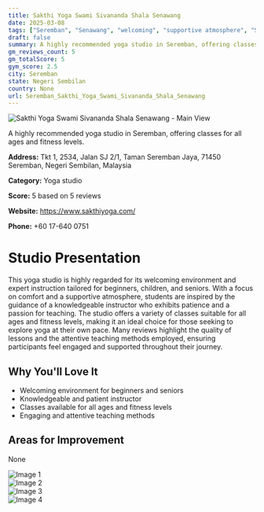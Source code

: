 ```yaml
---
title: Sakthi Yoga Swami Sivananda Shala Senawang
date: 2025-03-08
tags: ["Seremban", "Senawang", "welcoming", "supportive atmosphere", "Seremban"]  
draft: false
summary: A highly recommended yoga studio in Seremban, offering classes for all ages and fitness levels.
gm_reviews_count: 5
gm_totalScore: 5
gym_score: 2.5
city: Seremban
state: Negeri Sembilan
country: None
url: Seremban_Sakthi_Yoga_Swami_Sivananda_Shala_Senawang
---
```


<div className="aspect-[16/9] relative my-8">
  <img 
    src="https://lh5.googleusercontent.com/p/AF1QipOtdqwd9YtEh6sto46vYjLaMyIXAacPgH5XaoPX=w1920-h1080-k-no"
    alt="Sakthi Yoga Swami Sivananda Shala Senawang - Main View"
    className="object-cover absolute inset-0 w-full h-full rounded-lg"
  />
</div>

A highly recommended yoga studio in Seremban, offering classes for all ages and fitness levels.

**Address:** Tkt 1, 2534, Jalan SJ 2/1, Taman Seremban Jaya, 71450 Seremban, Negeri Sembilan, Malaysia

**Category:** Yoga studio

**Score:** 5 based on 5 reviews

**Website:** https://www.sakthiyoga.com/

**Phone:** +60 17-640 0751

# Studio Presentation

This yoga studio is highly regarded for its welcoming environment and expert instruction tailored for beginners, children, and seniors. With a focus on comfort and a supportive atmosphere, students are inspired by the guidance of a knowledgeable instructor who exhibits patience and a passion for teaching. The studio offers a variety of classes suitable for all ages and fitness levels, making it an ideal choice for those seeking to explore yoga at their own pace. Many reviews highlight the quality of lessons and the attentive teaching methods employed, ensuring participants feel engaged and supported throughout their journey.


## Why You'll Love It

- Welcoming environment for beginners and seniors
- Knowledgeable and patient instructor
- Classes available for all ages and fitness levels
- Engaging and attentive teaching methods

## Areas for Improvement

None

<div className="grid grid-cols-1 xl:grid-cols-2 gap-4 my-8">
<div className="aspect-[4/3] relative"><img src="https://lh3.googleusercontent.com/p/AF1QipMz760pWYGK-_E_W5PM-BjtG1Tltlmx17ZP8YrS=w1920-h1080-k-no" alt="Image 1" className="object-cover absolute inset-0 w-full h-full rounded-lg" /></div>
<div className="aspect-[4/3] relative"><img src="https://lh5.googleusercontent.com/p/AF1QipNfOVIV2yv0bvROOYTwPT4fqrQwwf2iKkMbbRno=w1920-h1080-k-no" alt="Image 2" className="object-cover absolute inset-0 w-full h-full rounded-lg" /></div>
<div className="aspect-[4/3] relative"><img src="https://lh5.googleusercontent.com/p/AF1QipOs6_WPl8jvmtQlhRRyijsjXqHc2CIFuqzvewmx=w1920-h1080-k-no" alt="Image 3" className="object-cover absolute inset-0 w-full h-full rounded-lg" /></div>
<div className="aspect-[4/3] relative"><img src="https://lh5.googleusercontent.com/p/AF1QipNbchDko_rdJJ-WDJ3VtBHFNeGEFU5qh3zMIGvP=w1920-h1080-k-no" alt="Image 4" className="object-cover absolute inset-0 w-full h-full rounded-lg" /></div>
</div>